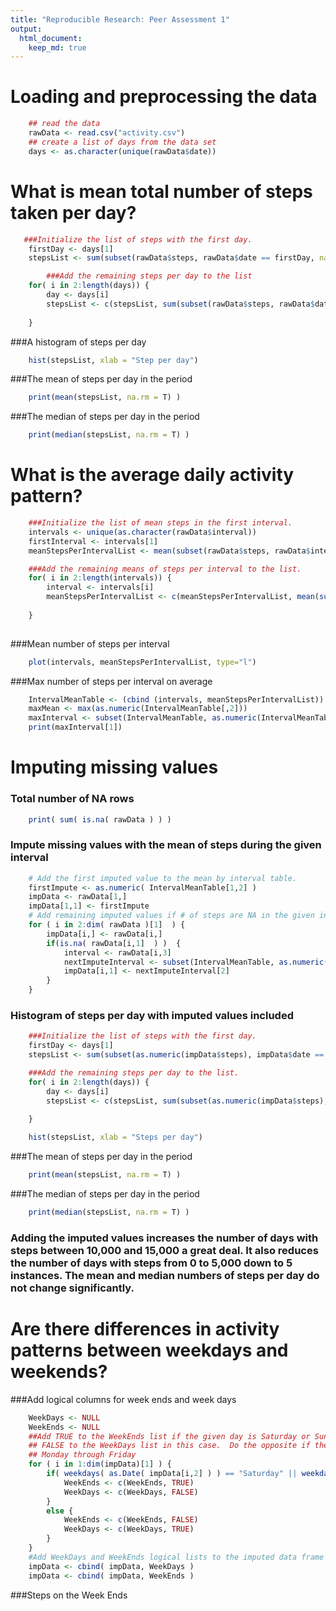 ```yaml
---
title: "Reproducible Research: Peer Assessment 1"
output: 
  html_document:
    keep_md: true
---
```



# Loading and preprocessing the data


```r
    ## read the data
    rawData <- read.csv("activity.csv")
    ## create a list of days from the data set
    days <- as.character(unique(rawData$date))
```


# What is mean total number of steps taken per day?
```r
   ###Initialize the list of steps with the first day.
    firstDay <- days[1]
    stepsList <- sum(subset(rawData$steps, rawData$date == firstDay, na.rm = T)) 

        ###Add the remaining steps per day to the list
    for( i in 2:length(days)) {
        day <- days[i]
        stepsList <- c(stepsList, sum(subset(rawData$steps, rawData$date == day), na.rm = T) )
    
    }
```    
###A histogram of steps per day 
```r
    hist(stepsList, xlab = "Step per day")
```

###The mean of steps per day in the period
```r
    print(mean(stepsList, na.rm = T) ) 
```
###The median of steps per day in the period
```r
    print(median(stepsList, na.rm = T) )
```


# What is the average daily activity pattern?

```r
    ###Initialize the list of mean steps in the first interval.
    intervals <- unique(as.character(rawData$interval))
    firstInterval <- intervals[1]
    meanStepsPerIntervalList <- mean(subset(rawData$steps, rawData$interval == firstInterval), na.rm = T) 

    ###Add the remaining means of steps per interval to the list.
    for( i in 2:length(intervals)) {
        interval <- intervals[i]
        meanStepsPerIntervalList <- c(meanStepsPerIntervalList, mean(subset(rawData$steps, rawData$interval == interval) , na.rm = T ) )
        
    }
    
```
###Mean number of steps per interval
```r
    plot(intervals, meanStepsPerIntervalList, type="l")
```

###Max number of steps per interval on average
``` r
    IntervalMeanTable <- (cbind (intervals, meanStepsPerIntervalList))
    maxMean <- max(as.numeric(IntervalMeanTable[,2]))
    maxInterval <- subset(IntervalMeanTable, as.numeric(IntervalMeanTable[,2])==maxMean)
    print(maxInterval[1])    
```
# Imputing missing values
### Total number of NA rows
``` r
    print( sum( is.na( rawData ) ) )
```
### Impute missing values with the mean of steps during the given interval
``` r
    # Add the first imputed value to the mean by interval table. 
    firstImpute <- as.numeric( IntervalMeanTable[1,2] )
    impData <- rawData[1,]
    impData[1,1] <- firstImpute
    # Add remaining imputed values if # of steps are NA in the given interval
    for ( i in 2:dim( rawData )[1]  ) {
        impData[i,] <- rawData[i,]
        if(is.na( rawData[i,1]  ) )  {
            interval <- rawData[i,3]
            nextImputeInterval <- subset(IntervalMeanTable, as.numeric( IntervalMeanTable[,1])==interval)
            impData[i,1] <- nextImputeInterval[2]
        }
    }
```
### Histogram of steps per day with imputed values included

```r
    ###Initialize the list of steps with the first day.
    firstDay <- days[1]
    stepsList <- sum(subset(as.numeric(impData$steps), impData$date == firstDay, na.rm = T)) 

    ###Add the remaining steps per day to the list.
    for( i in 2:length(days)) {
        day <- days[i]
        stepsList <- c(stepsList, sum(subset(as.numeric(impData$steps), impData$date == day), na.rm = T) )
    
    }

    hist(stepsList, xlab = "Steps per day")
```

###The mean of steps per day in the period
```r
    print(mean(stepsList, na.rm = T) ) 
```
###The median of steps per day in the period
```r
    print(median(stepsList, na.rm = T) )
```

### Adding the imputed values increases the number of days with steps between 10,000 and 15,000 a great deal.  It also reduces the number of days with steps from 0 to 5,000 down to 5 instances.  The mean and median numbers of steps per day do not change significantly.

# Are there differences in activity patterns between weekdays and weekends?
###Add logical columns for week ends and week days
``` r
    WeekDays <- NULL
    WeekEnds <- NULL
    ##Add TRUE to the WeekEnds list if the given day is Saturday or Sunday.  Also add
    ## FALSE to the WeekDays list in this case.  Do the opposite if the given day is 
    ## Monday through Friday
    for ( i in 1:dim(impData)[1] ) {
        if( weekdays( as.Date( impData[i,2] ) ) == "Saturday" || weekdays( as.Date( impData[i,2] ) ) == "Sunday" ) {
            WeekEnds <- c(WeekEnds, TRUE)
            WeekDays <- c(WeekDays, FALSE)
        }
        else {
            WeekEnds <- c(WeekEnds, FALSE)
            WeekDays <- c(WeekDays, TRUE)
        }
    }
    #Add WeekDays and WeekEnds logical lists to the imputed data frame
    impData <- cbind( impData, WeekDays )
    impData <- cbind( impData, WeekEnds )
```
###Steps on the Week Ends

